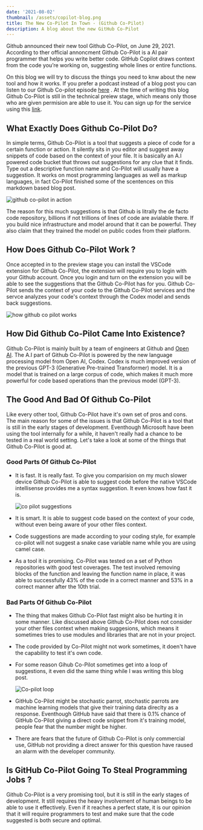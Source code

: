 ```yaml
---
date: '2021-08-02'
thumbnail: /assets/copilot-blog.png
title: The New Co-Pilot In Town - (Github Co-Pilot)
description: A blog about the new GitHub Co-Pilot
---
```


Github announced their new tool Github Co-Pilot, on June 29, 2021. According to ther official annoncment Github Co-Pilot is a AI pair programmer that helps you write better code.
GitHub Copilot draws context from the code you’re working on, suggesting whole lines or entire functions.

On this blog we will try to discuss the things you need to knw about the new tool
and how it works. If you prefer a podcast instead of a blog post you can listen to
our Github Co-pilot episode [here](https://zemachfm.com/podcast/github-co-pilot-stealing-jobs-or-an-honest-pair-programmer/)
. At the time of writing this blog Github Co-Pilot is still in the technical preiew stage, which means only those who are given permision are able to use it. You can sign up for the service using this [link](https://github.com/features/copilot/signup).

## What Exactly Does Github Co-Pilot Do?

In simple terms, Github Co-Pilot is a tool that suggests a piece of code for a certain function or action. It silently sits in you
editor and suggest away snippets of code based on the context of your file. It is basically an A.I powered code bucket that throws out suggestions
for any clue that it finds. Type out a descriptive function name and Co-Pilot will usually have a suggestion. It works on most programming languages as well as markup languages,
in fact Co-Pilot finished some of the scentences on this markdown based blog post.

![github co-pilot in action](/assets/copilot-in-action.png)

The reason for this much suggestions is that Github is litrally the de facto code repository,
billions if not trillions of lines of code are avialable there. If you build nice infrastructure and model around that it can be powerful. They also claim that they trained the
model on public codes from their platform.

## How Does Github Co-Pilot Work ?

Once accepted in to the preview stage you can install the VSCode extension for Github Co-Pilot, the extension will require you to
login with your Github account. Once you login and turn on the extension you will be able to see the suggestions that the Github Co-Pilot has for you.
Github Co-Pilot sends the context of your code to the Github Co-Pilot services and the servce analyzes your code's context through the Codex model and sends back suggestions.

![how github co pilot works](/assets/copilot-diagram.png)

## How Did Github Co-Pilot Came Into Existence?

Github Co-Pilot is mainly built by a team of engineers at Github and [Open AI](https://openai.com/). The A.I part of Github Co-Pilot is powered by the new language processing model from Open AI, Codex.
Codex is much improved version of the previous GPT-3 (Generative Pre-trained Transformer) model. It is a model that is trained on a large corpus of code, which makes it much more powerful for code based operations than the previous model (GPT-3).

## The Good And Bad Of Github Co-Pilot

Like every other tool, Github Co-Pilot have it's own set of pros and cons. The main reason for some of the issues is that Github Co-Pilot is a tool that is still in the early stages of development. Eventhough Microsoft have been using the tool internally for a while, it haven't really had a chance to be tested in a real world setting.
Let's take a look at some of the things that Github Co-Pilot is good at.

### Good Parts Of Github Co-Pilot

- It is fast. It is really fast. To give you comparision on my much slower device
  Github Co-Pilot is able to suggest code before the native VSCode intellisense provides me a syntax suggestion. It even knows how fast it is.

  ![co pilot suggestions](/assets/copilot-suggestions.png)

- It is smart. It is able to suggest code based on the context of your code, without even being aware of your other files context.
- Code suggestions are made according to your coding style, for example co-pilot will not suggest a snake case variable name while you are using camel case.
- As a tool it is promising. Co-Pilot was tested on a set of Python repositories with good test coverages. The test involved removing blocks of the function and leaving the function name in place, it was able to successfully
  43% of the code in a correct manner and 53% in a correct manner after the 10th trial.

### Bad Parts Of Github Co-Pilot

- The thing that makes Github Co-Pilot fast might also be hurting it in some manner. Like discussed above Github Co-Pilot does not consider your other files context when making suggesions,
  which means it sometimes tries to use modules and libraries that are not in your project.

- The code provided by Co-Pilot might not work sometimes, it doen't have the capability to test it's own code.

- For some reason Gihub Co-Pilot sometimes get into a loop of suggestions, it even did the same thing while I was writing this blog post.

  ![Co-pilot loop](/assets/copilot-loop.png)

- GitHub Co-Pilot might be stochastic parrot, stochastic parrots are machine learning models that give their training data direclty as a response. Eventhough GitHub have said that there is 0.1% chance of GitHub Co-Pilot giving a direct code snippet from it's training model, people fear that the number might be higher.

- There are fears that the future of Github Co-Pilot is only commercial use, GitHub not providing a direct answer for this question have raused an alarm with the developer community.

## Is GitHub Co-Pilot Going To Steal Programming Jobs ?

Github Co-Pilot is a very promising tool, but it is still in the early stages of development. It still requires the heavy involvement of human beings
to be able to use it effectively. Even if it reaches a perfect state, it is our opinion that it will require programmers to test and make sure that the code suggested is both secure and optimal.

